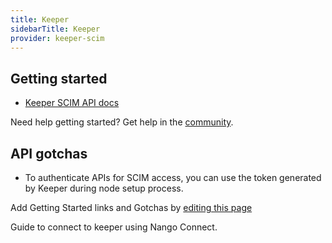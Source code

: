 ```yaml
---
title: Keeper
sidebarTitle: Keeper
provider: keeper-scim
---
```



<Overview />
<PreBuiltTooling provider={providers[pageMetadata.provider]} />


## Getting started

-   [Keeper SCIM API docs](https://docs.keeper.io/en/enterprise-guide/user-and-team-provisioning/automated-provisioning-with-scim)

<Tip>Need help getting started? Get help in the [community](https://nango.dev/slack).</Tip>

## API gotchas

- To authenticate APIs for SCIM access, you can use the token generated by Keeper during node setup process.

<Note>Add Getting Started links and Gotchas by [editing this page](https://github.com/nangohq/nango/tree/master/docs-v2/integrations/all/keeper.mdx)</Note>

<Card title="Connect to keeper" icon="link" href="/integrations/all/keeper/connect" horizontal>
  Guide to connect to keeper using Nango Connect.
</Card>
